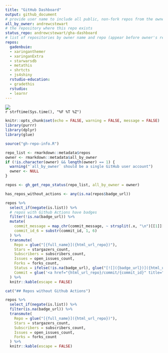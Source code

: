 ```yaml
---
title: "GitHub Dashboard"
output: github_document
# provide user name to include all public, non-fork repos from the owner
all_by_owner: andrewcstewart
# the repository where this repo exists
status_repo: andrewcstewart/gha-dashboard
# list of repositories by owner name and repo (appear before owner's repos)
repos:
  gadenbuie:
  - xaringanthemer
  - xaringanExtra
  - starwarsdb
  - metathis
  - shrtcts
  - js4shiny
  rstudio-education:
  - gradethis
  rstudio:
  - learnr
---
```


![](https://github.com/`r rmarkdown::metadata$status_repo`/workflows/Render%20Status/badge.svg)  
`r strftime(Sys.time(), "%F %T %Z")`

```r
knitr::opts_chunk$set(echo = FALSE, warning = FALSE, message = FALSE)
library(purrr)
library(dplyr)
library(glue)
```

```r
source("gh-repo-info.R")

repo_list <- rmarkdown::metadata$repos
owner <- rmarkdown::metadata$all_by_owner
if (!is.character(owner) && length(owner) == 1) {
  warning("`all_by_owner` should be a single GitHub user account")
  owner <- NULL
}

repos <- gh_get_repo_status(repo_list, all_by_owner = owner)

has_repos_without_actions <- any(is.na(repos$badge_url))
```

```r
repos %>% 
  select_if(negate(is.list)) %>%
  # repos with Github Actions have badges
  filter(!is.na(badge_url)) %>%
  mutate(
    commit_message = map_chr(commit_message, ~ strsplit(.x, "\n")[[1]][1]),
    commit_id_6 = substr(commit_id, 1, 6)
  ) %>% 
  transmute(
    Repo = glue("[{full_name}]({html_url_repo})"),
    Stars = stargazers_count,
    Subscribers = subscribers_count,
    Issues = open_issues_count,
    Forks = forks_count,
    Status = ifelse(!is.na(badge_url), glue("[![]({badge_url})]({html_url_run})"), ""),
    Commit = glue('<a href="{html_url_repo}/commit/{commit_id}" title="{commit_message}">{commit_id_6}</a>')
  ) %>% 
  knitr::kable(escape = FALSE)
```

```r
cat("## Repos without Github Actions")

repos %>% 
  select_if(negate(is.list)) %>%
  filter(is.na(badge_url)) %>%
  transmute(
    Repo = glue("[{full_name}]({html_url_repo})"),
    Stars = stargazers_count,
    Subscribers = subscribers_count,
    Issues = open_issues_count,
    Forks = forks_count
  ) %>% 
  knitr::kable(escape = FALSE)
```


